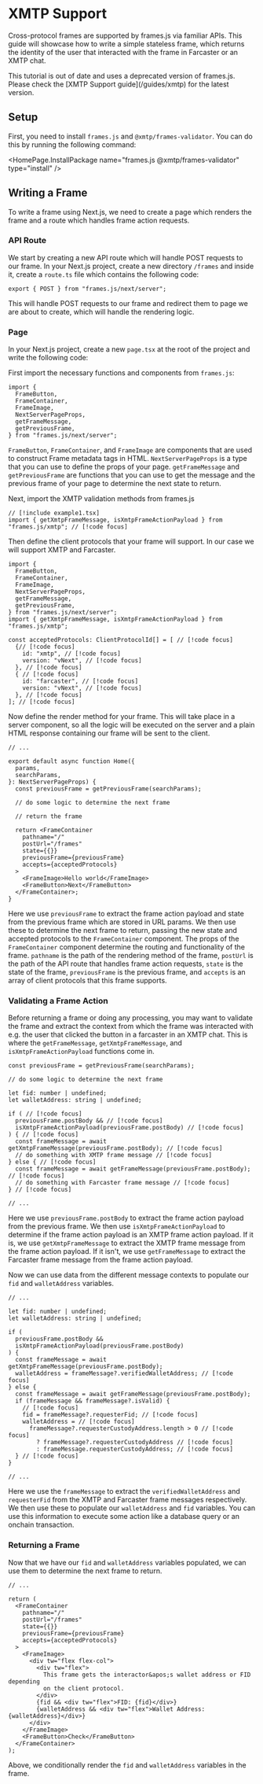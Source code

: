 
# XMTP Support

Cross-protocol frames are supported by frames.js via familiar APIs. This guide will showcase how to write a simple stateless frame, which returns the identity of the user that interacted with the frame in Farcaster or an XMTP chat.

<Callout type="warning">
  This tutorial is out of date and uses a deprecated version of frames.js. Please
  check the [XMTP Support guide](/guides/xmtp) for the latest version.
</Callout>

## Setup

First, you need to install `frames.js` and `@xmtp/frames-validator`. You can do this by running the following command:

<HomePage.InstallPackage name="frames.js @xmtp/frames-validator" type="install" />

## Writing a Frame

To write a frame using Next.js, we need to create a page which renders the frame and a route which handles frame action requests.

### API Route

We start by creating a new API route which will handle POST requests to our frame. In your Next.js project, create a new directory `/frames` and inside it, create a `route.ts` file which contains the following code:

```tsx filename="example0.ts"
export { POST } from "frames.js/next/server";
```

This will handle POST requests to our frame and redirect them to page we are about to create, which will handle the rendering logic.

### Page

In your Next.js project, create a new `page.tsx` at the root of the project and write the following code:

First import the necessary functions and components from `frames.js`:

```tsx filename="example1.tsx"
import {
  FrameButton,
  FrameContainer,
  FrameImage,
  NextServerPageProps,
  getFrameMessage,
  getPreviousFrame,
} from "frames.js/next/server";
```

`FrameButton`, `FrameContainer`, and `FrameImage` are components that are used to construct Frame metadata tags in HTML. `NextServerPageProps` is a type that you can use to define the props of your page. `getFrameMessage` and `getPreviousFrame` are functions that you can use to get the message and the previous frame of your page to determine the next state to return.

Next, import the XMTP validation methods from frames.js

```tsx filename="example2.tsx"
// [!include example1.tsx]
import { getXmtpFrameMessage, isXmtpFrameActionPayload } from "frames.js/xmtp"; // [!code focus]
```

Then define the client protocols that your frame will support. In our case we will support XMTP and Farcaster.

```tsx filename="example3.tsx"
import {
  FrameButton,
  FrameContainer,
  FrameImage,
  NextServerPageProps,
  getFrameMessage,
  getPreviousFrame,
} from "frames.js/next/server";
import { getXmtpFrameMessage, isXmtpFrameActionPayload } from "frames.js/xmtp";

const acceptedProtocols: ClientProtocolId[] = [ // [!code focus]
  {// [!code focus]
    id: "xmtp", // [!code focus]
    version: "vNext", // [!code focus]
  }, // [!code focus]
  { // [!code focus]
    id: "farcaster", // [!code focus]
    version: "vNext", // [!code focus]
  }, // [!code focus]
]; // [!code focus]
```

Now define the render method for your frame. This will take place in a server component, so all the logic will be executed on the server and a plain HTML response containing our frame will be sent to the client.

```tsx filename="example4.tsx"
// ...

export default async function Home({
  params,
  searchParams,
}: NextServerPageProps) {
  const previousFrame = getPreviousFrame(searchParams);

  // do some logic to determine the next frame

  // return the frame

  return <FrameContainer
    pathname="/"
    postUrl="/frames"
    state={{}}
    previousFrame={previousFrame}
    accepts={acceptedProtocols}
  >
    <FrameImage>Hello world</FrameImage>
    <FrameButton>Next</FrameButton>
  </FrameContainer>;
}
```

Here we use `previousFrame` to extract the frame action payload and state from the previous frame which are stored in URL params. We then use these to determine the next frame to return, passing the new state and accepted protocols to the `FrameContainer` component. The props of the `FrameContainer` component determine the routing and functionality of the frame. `pathname` is the path of the rendering method of the frame, `postUrl` is the path of the API route that handles frame action requests, `state` is the state of the frame, `previousFrame` is the previous frame, and `accepts` is an array of client protocols that this frame supports.

### Validating a Frame Action

Before returning a frame or doing any processing, you may want to validate the frame and extract the context from which the frame was interacted with e.g. the user that clicked the button in a farcaster in an XMTP chat. This is where the `getFrameMessage`, `getXmtpFrameMessage`, and `isXmtpFrameActionPayload` functions come in.

```tsx filename="example5.tsx"
const previousFrame = getPreviousFrame(searchParams);

// do some logic to determine the next frame

let fid: number | undefined;
let walletAddress: string | undefined;

if ( // [!code focus]
  previousFrame.postBody && // [!code focus]
  isXmtpFrameActionPayload(previousFrame.postBody) // [!code focus]
) { // [!code focus]
  const frameMessage = await getXmtpFrameMessage(previousFrame.postBody); // [!code focus]
  // do something with XMTP frame message // [!code focus]
} else { // [!code focus]
  const frameMessage = await getFrameMessage(previousFrame.postBody); // [!code focus]
  // do something with Farcaster frame message // [!code focus]
} // [!code focus]

// ...
```

Here we use `previousFrame.postBody` to extract the frame action payload from the previous frame. We then use `isXmtpFrameActionPayload` to determine if the frame action payload is an XMTP frame action payload. If it is, we use `getXmtpFrameMessage` to extract the XMTP frame message from the frame action payload. If it isn't, we use `getFrameMessage` to extract the Farcaster frame message from the frame action payload.

Now we can use data from the different message contexts to populate our `fid` and `walletAddress` variables.

```tsx filename="example6.tsx"
// ...

let fid: number | undefined;
let walletAddress: string | undefined;

if (
  previousFrame.postBody &&
  isXmtpFrameActionPayload(previousFrame.postBody)
) {
  const frameMessage = await getXmtpFrameMessage(previousFrame.postBody);
  walletAddress = frameMessage?.verifiedWalletAddress; // [!code focus]
} else {
  const frameMessage = await getFrameMessage(previousFrame.postBody);
  if (frameMessage && frameMessage?.isValid) {
    // [!code focus]
    fid = frameMessage?.requesterFid; // [!code focus]
    walletAddress = // [!code focus]
      frameMessage?.requesterCustodyAddress.length > 0 // [!code focus]
        ? frameMessage?.requesterCustodyAddress // [!code focus]
        : frameMessage.requesterCustodyAddress; // [!code focus]
  } // [!code focus]
}

// ...
```

Here we use the `frameMessage` to extract the `verifiedWalletAddress` and `requesterFid` from the XMTP and Farcaster frame messages respectively. We then use these to populate our `walletAddress` and `fid` variables. You can use this information to execute some action like a database query or an onchain transaction.

### Returning a Frame

Now that we have our `fid` and `walletAddress` variables populated, we can use them to determine the next frame to return.

```tsx filename="example7.tsx"
// ...

return (
  <FrameContainer
    pathname="/"
    postUrl="/frames"
    state={{}}
    previousFrame={previousFrame}
    accepts={acceptedProtocols}
  >
    <FrameImage>
      <div tw="flex flex-col">
        <div tw="flex">
          This frame gets the interactor&apos;s wallet address or FID depending
          on the client protocol.
        </div>
        {fid && <div tw="flex">FID: {fid}</div>}
        {walletAddress && <div tw="flex">Wallet Address: {walletAddress}</div>}
      </div>
    </FrameImage>
    <FrameButton>Check</FrameButton>
  </FrameContainer>
);
```

Above, we conditionally render the `fid` and `walletAddress` variables in the frame.

